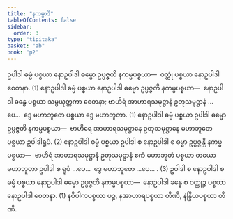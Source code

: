 ```yaml
---
title: "နကမ္မာဒိ"
tableOfContents: false
sidebar:
  order: 3
type: "tipitaka"
basket: "ab"
book: "p2"
---
```



<DynamicBreadcrumb />

<Division number="390" book="p2" e="ch" v="38" p="524">

<Paragraph number="3297" book="p2">
ဥပါဒါ ဓမ္မံ ပစ္စယာ နောဥပါဒါ ဓမ္မော ဥပ္ပဇ္ဇတိ နကမ္မပစ္စယာ—  ဝတ္ထုံ ပစ္စယာ နောဥပါဒါ စေတနာ. (1)
</Paragraph>

<Paragraph number="3298" book="p2">
နောဥပါဒါ ဓမ္မံ ပစ္စယာ နောဥပါဒါ ဓမ္မော ဥပ္ပဇ္ဇတိ နကမ္မပစ္စယာ—  နောဥပါဒါ ခန္ဓေ ပစ္စယာ သမ္ပယုတ္တကာ စေတနာ; ဗာဟိရံ အာဟာရသမုဋ္ဌာနံ ဥတုသမုဋ္ဌာနံ …ပေ…  ဒွေ မဟာဘူတေ ပစ္စယာ ဒွေ မဟာဘူတာ. (1)
</Paragraph>

<Paragraph number="3299" book="p2">
နောဥပါဒါ ဓမ္မံ ပစ္စယာ ဥပါဒါ ဓမ္မော ဥပ္ပဇ္ဇတိ နကမ္မပစ္စယာ—  ဗာဟိရေ အာဟာရသမုဋ္ဌာနေ ဥတုသမုဋ္ဌာနေ မဟာဘူတေ ပစ္စယာ ဥပါဒါရူပံ. (2)
</Paragraph>

<Paragraph number="3300" book="p2">
နောဥပါဒါ ဓမ္မံ ပစ္စယာ ဥပါဒါ စ နောဥပါဒါ စ ဓမ္မာ ဥပ္ပဇ္ဇန္တိ နကမ္မပစ္စယာ—  ဗာဟိရံ အာဟာရသမုဋ္ဌာနံ ဥတုသမုဋ္ဌာနံ ဧကံ မဟာဘူတံ ပစ္စယာ တယော မဟာဘူတာ ဥပါဒါ စ ရူပံ …ပေ…  ဒွေ မဟာဘူတေ …ပေ… . (3)
</Paragraph>

<Paragraph number="3301" book="p2">
ဥပါဒါ စ နောဥပါဒါ စ ဓမ္မံ ပစ္စယာ နောဥပါဒါ ဓမ္မော ဥပ္ပဇ္ဇတိ နကမ္မပစ္စယာ—  နောဥပါဒါ ခန္ဓေ စ ဝတ္ထုဉ္စ ပစ္စယာ နောဥပါဒါ စေတနာ. (1)
</Paragraph>

<Paragraph number="3302" book="p2">
နဝိပါကပစ္စယာ ပဉ္စ, နအာဟာရပစ္စယာ တီဏိ, နဲန္ဒြိယပစ္စယာ တီဏိ.
</Paragraph>
</Division>